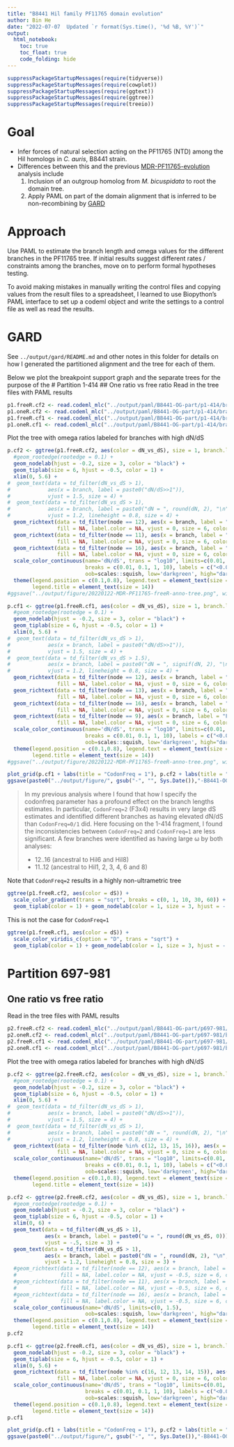 ```yaml
---
title: "B8441 Hil family PF11765 domain evolution"
author: Bin He
date: "2022-07-07  Updated `r format(Sys.time(), '%d %B, %Y')`"
output: 
  html_notebook:
    toc: true
    toc_float: true
    code_folding: hide
---
```


```r
suppressPackageStartupMessages(require(tidyverse))
suppressPackageStartupMessages(require(cowplot))
suppressPackageStartupMessages(require(ggtext))
suppressPackageStartupMessages(require(ggtree))
suppressPackageStartupMessages(require(treeio))
```

# Goal

- Infer forces of natural selection acting on the PF11765 (NTD) among the Hil homologs in _C. auris_, B8441 strain.
- Differences between this and the previous [MDR-PF11765-evolution](./MDR-PF11765-evolution.Rmd) analysis include
    1. Inclusion of an outgroup homolog from _M. bicuspidata_ to root the domain tree.
    1. Apply PAML on part of the domain alignment that is inferred to be non-recombining by [GARD](https://datamonkey.org)

# Approach

Use PAML to estimate the branch length and omega values for the different branches in the PF11765 tree. If initial results suggest different rates / constraints among the branches, move on to perform formal hypotheses testing.

To avoid making mistakes in manually writing the control files and copying values from the result files to a spreadsheet, I learned to use Biopython's PAML interface to set up a codeml object and write the settings to a control file as well as read the results.

# GARD

See `../output/gard/README.md` and other notes in this folder for details on how I generated the partitioned alignment and the tree for each of them.

Below we plot the breakpoint support graph and the separate trees for the purpose of the 
# Partition 1-414
## One ratio vs free ratio
Read in the tree files with PAML results
```r
p1.freeR.cf2 <- read.codeml_mlc("../output/paml/B8441-OG-part/p1-414/branch-freer-cf2/mlc") %>% root(outgroup = "OG")
p1.oneR.cf2 <- read.codeml_mlc("../output/paml/B8441-OG-part/p1-414/branch-1r-cf2/mlc") %>% root(outgroup = "OG")
p1.freeR.cf1 <- read.codeml_mlc("../output/paml/B8441-OG-part/p1-414/branch-freer-cf1/mlc") %>% root(outgroup = "OG")
p1.oneR.cf1 <- read.codeml_mlc("../output/paml/B8441-OG-part/p1-414/branch-1r-cf1/mlc") %>% root(outgroup = "OG")
```
Plot the tree with omega ratios labeled for branches with high dN/dS
```r
p.cf2 <- ggtree(p1.freeR.cf2, aes(color = dN_vs_dS), size = 1, branch.length = 'none') + 
  #geom_rootedge(rootedge = 0.1) +
  geom_nodelab(hjust = -0.2, size = 3, color = "black") +
  geom_tiplab(size = 6, hjust = -0.5, color = 1) + 
  xlim(0, 5.6) +
#  geom_text(data = td_filter(dN_vs_dS > 1),
#            aes(x = branch, label = paste0("dN/dS>>1")), 
#            vjust = 1.5, size = 4) + 
#  geom_text(data = td_filter(dN_vs_dS > 1),
#            aes(x = branch, label = paste0("dN = ", round(dN, 2), "\n", "dS = ", round(dS, 2))), 
#            vjust = 1.2, lineheight = 0.8, size = 4) + 
  geom_richtext(data = td_filter(node == 12), aes(x = branch, label = "FG"), 
                fill = NA, label.color = NA, vjust = 0, size = 6, color = "red") +
  geom_richtext(data = td_filter(node == 11), aes(x = branch, label = "FG"), 
                fill = NA, label.color = NA, vjust = 0, size = 6, color = "red") +
  geom_richtext(data = td_filter(node == 16), aes(x = branch, label = "FG"), 
                fill = NA, label.color = NA, vjust = 0, size = 6, color = "red") +
  scale_color_continuous(name='dN/dS', trans = "log10", limits=c(0.01, 10), 
                         breaks = c(0.01, 0.1, 1, 10), labels = c("<0.01", "0.1", "1", ">10"),
                         oob=scales::squish, low='darkgreen', high="darkviolet") +
  theme(legend.position = c(0.1,0.8), legend.text = element_text(size = 12), 
        legend.title = element_text(size = 14))
#ggsave("../output/figure/20220122-MDR-PF11765-freeR-anno-tree.png", width = 7, height = 4.5)
```

```r
p.cf1 <- ggtree(p1.freeR.cf1, aes(color = dN_vs_dS), size = 1, branch.length = 'none') + 
  #geom_rootedge(rootedge = 0.1) +
  geom_nodelab(hjust = -0.2, size = 3, color = "black") +
  geom_tiplab(size = 6, hjust = -0.5, color = 1) + 
  xlim(0, 5.6) +
#  geom_text(data = td_filter(dN_vs_dS > 1),
#            aes(x = branch, label = paste0("dN/dS>>1")), 
#            vjust = 1.5, size = 4) + 
#  geom_text(data = td_filter(dN_vs_dS > 1.5),
#            aes(x = branch, label = paste0("dN = ", signif(dN, 2), "\n", "dS = ", signif(dS, 2))), 
#            vjust = 1.2, lineheight = 0.8, size = 4) + 
  geom_richtext(data = td_filter(node == 12), aes(x = branch, label = "FG"), 
                fill = NA, label.color = NA, vjust = 0, size = 6, color = "red") +
  geom_richtext(data = td_filter(node == 13), aes(x = branch, label = "FG"), 
                fill = NA, label.color = NA, vjust = 0, size = 6, color = "red") +
  geom_richtext(data = td_filter(node == 16), aes(x = branch, label = "FG"), 
                fill = NA, label.color = NA, vjust = 0, size = 6, color = "red") +
  geom_richtext(data = td_filter(node == 9), aes(x = branch, label = "FG"), 
                fill = NA, label.color = NA, vjust = 0, size = 6, color = "red") +
  scale_color_continuous(name='dN/dS', trans = "log10", limits=c(0.01, 10), 
                         breaks = c(0.01, 0.1, 1, 10), labels = c("<0.01", "0.1", "1", ">10"),
                         oob=scales::squish, low='darkgreen', high="darkviolet") +
  theme(legend.position = c(0.1,0.8), legend.text = element_text(size = 12), 
        legend.title = element_text(size = 14))
#ggsave("../output/figure/20220122-MDR-PF11765-freeR-anno-tree.png", width = 7, height = 4.5)
```
```r
plot_grid(p.cf1 + labs(title = "CodonFreq = 1"), p.cf2 + labs(title = "CodonFreq = 2"), nrow = 1)
ggsave(paste0("../output/figure/", gsub("-", "", Sys.Date()),"-B8441-OG-p1-414-branch-freer-tree.png"), width = 10, height = 5)
```

> In my previous analysis where I found that how I specify the codonfreq parameter has a profound effect on the branch lengths estimates. In particular, `CodonFreq=2` (F3x4) results in very large dS estimates and identified different branches as having elevated dN/dS than `CodonFreq=0/1` did. Here focusing on the 1-414 fragment, I found the inconsistencies between `CodonFreq=2` and `CodonFreq=1` are less significant. A few branches were identified as having large ω by both analyses:
> 
> - 12..16 (ancestral to Hil6 and Hil8)
> - 11..12 (ancestral to Hil1, 2, 3, 4, 6 and 8)

Note that `CodonFreq=2` results in a highly non-ultrametric tree
```r
ggtree(p1.freeR.cf2, aes(color = dS)) + 
  scale_color_gradient(trans = "sqrt", breaks = c(0, 1, 10, 30, 60)) +
  geom_tiplab(color = 1) + geom_nodelab(color = 1, size = 3, hjust = -.2)
```

This is not the case for `CodonFreq=1`
```r
ggtree(p1.freeR.cf1, aes(color = dS)) + 
  scale_color_viridis_c(option = "D", trans = "sqrt") +
  geom_tiplab(color = 1) + geom_nodelab(color = 1, size = 3, hjust = -.2)
```

# Partition 697-981
## One ratio vs free ratio
Read in the tree files with PAML results
```r
p2.freeR.cf2 <- read.codeml_mlc("../output/paml/B8441-OG-part/p697-981/branch-freer-cf2/mlc") %>% root(outgroup = "OG")
p2.oneR.cf2 <- read.codeml_mlc("../output/paml/B8441-OG-part/p697-981/branch-1r-cf2/mlc") %>% root(outgroup = "OG")
p2.freeR.cf1 <- read.codeml_mlc("../output/paml/B8441-OG-part/p697-981/branch-freer-cf1/mlc") %>% root(outgroup = "OG")
p2.oneR.cf1 <- read.codeml_mlc("../output/paml/B8441-OG-part/p697-981/branch-1r-cf1/mlc") %>% root(outgroup = "OG")
```
Plot the tree with omega ratios labeled for branches with high dN/dS
```r
p.cf2 <- ggtree(p2.freeR.cf2, aes(color = dN_vs_dS), size = 1, branch.length = 'none') + 
  #geom_rootedge(rootedge = 0.1) +
  geom_nodelab(hjust = -0.2, size = 3, color = "black") +
  geom_tiplab(size = 6, hjust = -0.5, color = 1) + 
  xlim(0, 5.6) +
#  geom_text(data = td_filter(dN_vs_dS > 1),
#            aes(x = branch, label = paste0("dN/dS>>1")), 
#            vjust = 1.5, size = 4) + 
#  geom_text(data = td_filter(dN_vs_dS > 1),
#            aes(x = branch, label = paste0("dN = ", round(dN, 2), "\n", "dS = ", round(dS, 2))), 
#            vjust = 1.2, lineheight = 0.8, size = 4) + 
  geom_richtext(data = td_filter(node %in% c(12, 13, 15, 16)), aes(x = branch, label = "FG"), 
                fill = NA, label.color = NA, vjust = 0, size = 6, color = "red") +
  scale_color_continuous(name='dN/dS', trans = "log10", limits=c(0.01, 10), 
                         breaks = c(0.01, 0.1, 1, 10), labels = c("<0.01", "0.1", "1", ">10"),
                         oob=scales::squish, low='darkgreen', high="darkviolet") +
  theme(legend.position = c(0.1,0.8), legend.text = element_text(size = 12), 
        legend.title = element_text(size = 14))

p.cf2 <- ggtree(p2.freeR.cf2, aes(color = dN_vs_dS), size = 1, branch.length = 'none') + 
  #geom_rootedge(rootedge = 0.1) +
  geom_nodelab(hjust = -0.2, size = 3, color = "black") +
  geom_tiplab(size = 6, hjust = -0.5, color = 1) + 
  xlim(0, 6) +
  geom_text(data = td_filter(dN_vs_dS > 1),
            aes(x = branch, label = paste0("ω = ", round(dN_vs_dS, 0))), 
            vjust = -.5, size = 3) + 
  geom_text(data = td_filter(dN_vs_dS > 1),
            aes(x = branch, label = paste0("dN = ", round(dN, 2), "\n", "dS = ", round(dS, 2))), 
            vjust = 1.2, lineheight = 0.8, size = 3) + 
  #geom_richtext(data = td_filter(node == 12), aes(x = branch, label = "ω1"), 
  #              fill = NA, label.color = NA, vjust = -0.5, size = 6, color = "red") +
  #geom_richtext(data = td_filter(node == 11), aes(x = branch, label = "ω2"), 
  #              fill = NA, label.color = NA, vjust = -0.5, size = 6, color = "red") +
  #geom_richtext(data = td_filter(node == 16), aes(x = branch, label = "ω3"), 
  #              fill = NA, label.color = NA, vjust = -0.5, size = 6, color = "red") +
  scale_color_continuous(name='dN/dS', limits=c(0, 1.5), 
                         oob=scales::squish, low='darkgreen', high="darkviolet") +
  theme(legend.position = c(0.1,0.8), legend.text = element_text(size = 12), 
        legend.title = element_text(size = 14))
p.cf2
```

```r
p.cf1 <- ggtree(p2.freeR.cf1, aes(color = dN_vs_dS), size = 1, branch.length = 'none') + 
  geom_nodelab(hjust = -0.2, size = 3, color = "black") +
  geom_tiplab(size = 6, hjust = -0.5, color = 1) + 
  xlim(0, 5.6) +
  geom_richtext(data = td_filter(node %in% c(16, 12, 13, 14, 15)), aes(x = branch, label = "FG"), 
                fill = NA, label.color = NA, vjust = 0, size = 6, color = "red") +
  scale_color_continuous(name='dN/dS', trans = "log10", limits=c(0.01, 10), 
                         breaks = c(0.01, 0.1, 1, 10), labels = c("<0.01", "0.1", "1", ">10"),
                         oob=scales::squish, low='darkgreen', high="darkviolet") +
  theme(legend.position = c(0.1,0.8), legend.text = element_text(size = 12), 
        legend.title = element_text(size = 14))
p.cf1
```

```r
plot_grid(p.cf1 + labs(title = "CodonFreq = 1"), p.cf2 + labs(title = "CodonFreq = 2"), nrow = 1)
ggsave(paste0("../output/figure/", gsub("-", "", Sys.Date()),"-B8441-OG-p697-981-branch-freer-tree.png"), width = 10, height = 5)
```
